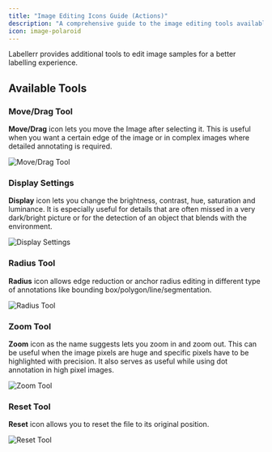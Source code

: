 ```yaml
---
title: "Image Editing Icons Guide (Actions)"
description: "A comprehensive guide to the image editing tools available within Labellerr's action-oriented interface for enhanced labeling."
icon: image-polaroid
---
```


Labellerr provides additional tools to edit image samples for a better labelling experience.

## Available Tools

### Move/Drag Tool
**Move/Drag** icon lets you move the Image after selecting it. This is useful when you want a certain edge of the image or in complex images where detailed annotating is required.

<Frame>
  <img src="https://d24lr4zqs1tgqh.cloudfront.net/11485782-75ed-4b3a-9e5a-17bdf4e45d72.jpg" alt="Move/Drag Tool" />
</Frame>

### Display Settings
**Display** icon lets you change the brightness, contrast, hue, saturation and luminance. It is especially useful for details that are often missed in a very dark/bright picture or for the detection of an object that blends with the environment.

<Frame>
  <img src="https://d24lr4zqs1tgqh.cloudfront.net/1cccb310-5214-476a-8eb8-3db89210c839.jpg" alt="Display Settings" />
</Frame>

### Radius Tool
**Radius** icon allows edge reduction or anchor radius editing in different type of annotations like bounding box/polygon/line/segmentation.

<Frame>
  <img src="https://d24lr4zqs1tgqh.cloudfront.net/4bb8ef1d-f740-44d6-9a65-88dc57ce8a28.jpg" alt="Radius Tool" />
</Frame>

### Zoom Tool
**Zoom** icon as the name suggests lets you zoom in and zoom out. This can be useful when the image pixels are huge and specific pixels have to be highlighted with precision. It also serves as useful while using dot annotation in high pixel images.

<Frame>
  <img src="https://d24lr4zqs1tgqh.cloudfront.net/d9c01718-6330-416c-b5e7-cdd3d4d9caa0.jpg" alt="Zoom Tool" />
</Frame>

### Reset Tool
**Reset** icon allows you to reset the file to its original position.

<Frame>
  <img src="https://d24lr4zqs1tgqh.cloudfront.net/e3e9596b-53c1-4642-8b53-30d610fff080.jpg" alt="Reset Tool" />
</Frame>
